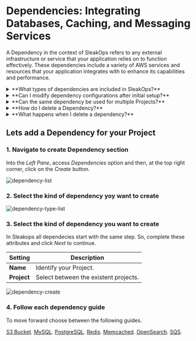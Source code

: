 
# Dependencies: Integrating Databases, Caching, and Messaging Services

A Dependency in the context of SleakOps refers to any external infrastructure or service that your application relies on to function effectively. These dependencies include a variety of AWS services and resources that your application integrates with to enhance its capabilities and performance.

<details>
<summary>
**What types of dependencies are included in SleakOps?**
</summary>
Here’s the updated list of dependencies included in SleakOps:
  1. **Databases**
    - **Amazon RDS**: Managed relational databases such as MySQL, PostgreSQL, and others.
  2. **Caching Services**
    - **Amazon ElastiCache for Redis**: In-memory data store for caching frequently accessed data.
    - **Amazon ElastiCache for Memcached**: In-memory caching service for improved performance and reduced database load.
  3. **Object Storage**
      - **Amazon S3**: Scalable and secure object storage for storing and retrieving any amount of data.
  4. **Search and Analytics**
      - **Amazon OpenSearch**: A powerful search and analytics engine for exploring and visualizing data, enabling real-time insights and decision-making.
  5. **Message Queuing**
      - **Amazon SQS**: Fully managed message queuing service that enables you to decouple components and enhance application scalability and reliability.
      - **RabbitMQ**: A widely used open-source message broker that facilitates reliable messaging and integration between application components.

These dependencies integrate seamlessly with SleakOps, providing a comprehensive suite of AWS and open-source services to enhance your application's functionality, performance, and scalability.
</details>

<details>
<summary>
**Can I modify dependency configurations after initial setup?**
</summary>
Yes, you can update dependency configurations at any time. Make sure to save any changes in the SleakOps interface to apply the updates.
</details>

<details>
<summary>
**Can the same dependency be used for multiple Projects?**
</summary>
At the moment this is not possible, you need one dependency per each project.
</details>

<details>
<summary>
**How do I delete a Dependency?**
</summary>
By accessing the *Dependency Listing* and clicking the delete option.
</details>

<details>
<summary>
**What happens when I delete a dependency?**
</summary>
By deleting a dependency, SleakOps will remove all the information related to it and all what is related to it will stop working. To solve that SleakOps create a Deployment in PENDING_APPROVAL status, that must be run manually ASAP to stop the downtime. 
In case you delete a database, SleakOps will generate a final snapshot before its deletion.
</details>

## Lets add a Dependency for your Project
### 1. Navigate to create Dependency section
Into the _Left Pane_, access _Dependencies_ option and then, at the top right corner, click on the _Create_ button.

<Zoom overlayBgColorEnd="rgba(255, 255, 255, 0.8)">
<img
    src="/img/dependency/dependency-list.png"
    alt="dependency-list"
/>
</Zoom>

### 2. Select the kind of dependency yoy want to create
<Zoom overlayBgColorEnd="rgba(255, 255, 255, 0.8)">
<img
    src="/img/dependency/dependency-type-list.png"
    alt="dependency-type-list"
/>
</Zoom>

### 3. Select the kind of dependency you want to create
In Sleakops all dependecies start with the same step. So, complete these attributes and click _Next_ to continue.

| **Setting** | **Description** |
| --- | --- |
| **Name** | Identify your Project. |
| **Project** | Select between the existent projects. |

<Zoom overlayBgColorEnd="rgba(255, 255, 255, 0.8)">
<img
    src="/img/dependency/dependency-create.png"
    alt="dependency-create"
/>
</Zoom>

### 4. Follow each dependency guide
To move forward choose between the following guides.

[S3 Bucket](/dependency/s3bucket-aws).
[MySQL](/dependency/mysql-aws).
[PostgreSQL](/dependency/postgresql-aws).
[Redis](/dependency/redis-aws).
[Memcached](/dependency/memcached-aws).
[OpenSearch](/dependency/opensearch-aws).
[SQS](/dependency/sqs-aws).
